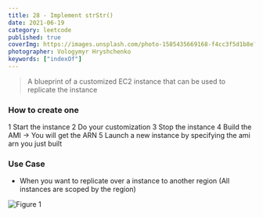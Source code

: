 ```yaml
---
title: 28 - Implement strStr()
date: 2021-06-19
category: leetcode
published: true
coverImg: https://images.unsplash.com/photo-1585435669168-f4cc3f5d1b8e?ixlib=rb-1.2.1&ixid=MnwxMjA3fDB8MHxwaG90by1wYWdlfHx8fGVufDB8fHx8&auto=format&fit=crop&w=1738&q=80
photographer: Vologymyr Hryshchenko
keywords: ["indexOf"]
---
```


> A blueprint of a customized EC2 instance that can be used to replicate the instance

### How to create one

1 Start the instance
2 Do your customization
3 Stop the instance
4 Build the AMI -> You will get the ARN
5 Launch a new instance by specifying the ami arn you just built

### Use Case

- When you want to replicate over a instance to another region (All instances are scoped by the region)

![Figure 1](https://kocoblo-static.s3.amazonaws.com/2021/06/23/ami/figure1.png)
